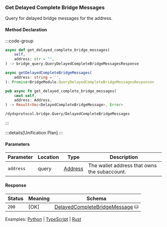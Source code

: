 ### Get Delayed Complete Bridge Messages

Query for delayed bridge messages for the address.

#### Method Declaration

:::code-group

```python [Python]
async def get_delayed_complete_bridge_messages(
    self,
    address: str = "",
) -> bridge_query.QueryDelayedCompleteBridgeMessagesResponse
```

```typescript [TypeScript]
async getDelayedCompleteBridgeMessages(
    address: string = '',
): Promise<BridgeModule.QueryDelayedCompleteBridgeMessagesResponse>
```

```rust [Rust]
pub async fn get_delayed_complete_bridge_messages(
    &mut self,
    address: Address,
) -> Result<Vec<DelayedCompleteBridgeMessage>, Error>
```

```url [API]
/dydxprotocol.bridge.Query/DelayedCompleteBridgeMessages
```

:::

:::details[Unification Plan]
:::

#### Parameters

| Parameter           | Location | Type               | Description                                                           |
| ------------------- | -------- | ------------------ | --------------------------------------------------------------------- |
| `address`           | query    | [Address]          | The wallet address that owns the subaccount.                          |


#### Response

| Status | Meaning     | Schema                          |
| ------ | ----------- | ------------------------------- |
| `200`  | [OK]        | [DelayedCompleteBridgeMessage] ⛁ |

Examples: [Python] | [TypeScript] | [Rust]

[Python]: https://github.com/dydxprotocol/v4-clients/blob/3e8c7e1b960291b7ef273962d374d9934a5c4d33/v4-client-py-v2/examples/validator_get_example.py#L160
[TypeScript]: https://github.com/dydxprotocol/v4-clients/blob/3e8c7e1b960291b7ef273962d374d9934a5c4d33/v4-client-js/examples/validator_get_example.ts#L139
[Rust]: https://github.com/dydxprotocol/v4-clients/blob/3e8c7e1b960291b7ef273962d374d9934a5c4d33/v4-client-rs/client/examples/validator_get.rs#L104

[Address]: /types/address
[DelayedCompleteBridgeMessage]: /types/get_delayed_complete_bridge_messages
